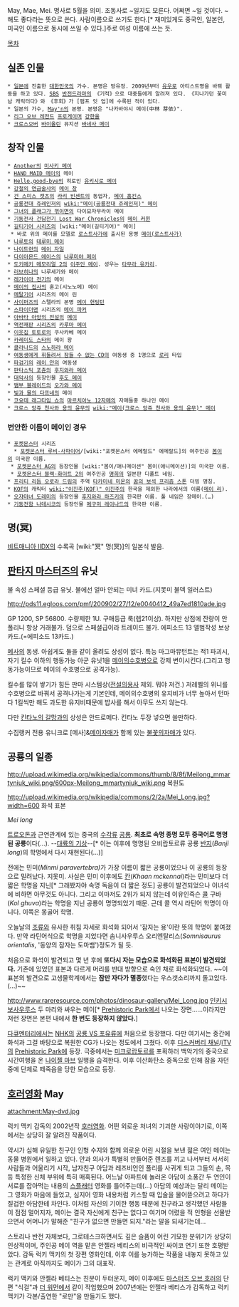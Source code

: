 May, Mae, Mei. 명사로 5월을 의미. 조동사로 ~일지도 모른다. 어쩌면 ~일 것이다. ~해도 좋다라는 뜻으로 쓴다. 사람이름으로 쓰기도 한다.[* 재미있게도 중국인, 일본인, 미국인 이름으로 동시에 쓰일 수 있다.]주로 여성 이름에 쓰는 듯.

[[목차]]

== 실존 인물 ==
 * [[일본]]에 진출한 [[대한민국]]의 가수. 본명은 방유정. 2009년부터 [[유우]]로 아티스트명을 바꿔 활동을 하고 있다. [[SBS]] [[반전드라마]]의 《기적》으로 대중들에게 알려져 있다. 《지나가던 꽃미남 캐릭터다》와 《후회》가 [펌프 잇 업]에 수록된 적이 있다.
 * 일본의 가수, [[May'n]]의 본명. 본명은 "나카바야시 메이(中林 芽依)".
 * [[리그 오브 레전드]] [[프로게이머]] [[강한울]]
 * [[크로스오버]] [[바이올린]] 뮤지션 [[바네사 메이]]


== 창작 인물 ==
 * [[Another]]의 [[미사키 메이]]
 * [[HAND MAID 메이]]의 메이
 * [[Hello,good-bye]]의 히로인 [[유키시로 메이]]
 * [[강철의 연금술사]]의 [[메이 창]]
 * [[건 스미스 캣츠]]의 [[라리 빈센트]]의 동업자, [[메이 홉킨스]]
 * [[공룡전대 쥬레인저]]의 [[wiki:"메이(공룡전대 쥬레인저)" 메이]]
 * [[그녀의 플래그가 꺾이면]]의 다이묘자무라이 메이
 * [[기동전사 건담전기 Lost War Chronicles]]의 [[메이 커윈]]
 * [[길티기어 시리즈]]의 [wiki:"메이(길티기어)" 메이]
  * 바로 위의 메이를 모델로 [[로스트사가]]에 출시된 용병 [[메이(로스트사가)]]
 * [[나루토]]의 [[테루미 메이]]
 * [[나이트런]]의 [[메이 자일]]
 * [[다이아몬드 에이스]]의 [[나루미야 메이]]
 * [[도키메키 메모리얼 2]]의 [[이주인 메이]]. 성우는 [[타무라 유카리]].
 * [[러브히나]]의 나루세가와 메이
 * [[레가이아 전기]]의 메이
 * [[메이의 집사]]의 혼고(시노노메) 메이
 * [[메탈기어]] 시리즈의 메이 린
 * [[사이퍼즈]]의 스텔라의 본명 [[메이 헌팅턴]]
 * [[스파이더맨]] 시리즈의 [[메이 파커]]
 * [[아바타 아앙의 전설]]의 [[메이]]
 * [[역전재판 시리즈]]의 [[카루마 메이]]
 * [[이웃집 토토로]]의 쿠사카베 메이
 * [[카레이도 스타]]의 메이 왕
 * [[클라나드]]의 [[스노하라 메이]]
 * [[여동생에게 휘둘려서 잠들 수 없는 CD]]의 여동생 중 1명으로 [[로리]] 타입
 * [[파검기]]의 [[레이 얀]]의 여동생
 * [[판타스틱 포츈]]의 [[후지와라 메이]]
 * [[대악사]]의 등장인물 [[후도 메이]]
 * [[뱀부 블레이드]]의 [[오가와 메이]]
 * [[빛과 물의 다프네]]의 메이
 * [[코요테 래그타임 쇼]]의 [[마르치아노 12자매]]의 자매들중 하나인 메이
 * [[크로스 앙쥬 천사와 용의 윤무]]의 [[wiki:"메이(크로스 앙쥬 천사와 용의 윤무)" 메이]]

=== 번안한 이름이 메이인 경우 ===
 * [[포켓몬스터]] 시리즈
   * [[포켓몬스터 루비·사파이어]]/[wiki:"포켓몬스터 에메랄드" 에메랄드]의 여주인공 [[봄이]]의 미국판 이름.
  * [[포켓몬스터 AG]]의 등장인물 [wiki:"봄이/애니메이션" 봄이(애니메이션)]의 미국판 이름.
  * [[포켓몬스터 블랙·화이트 2]]의 여주인공 [[명희]]의 일본판 디폴트 네임.
 * [[프리티 리듬 오로라 드림]]의 주역 [[타카미네 미온]]의 [[꿈의 보석 프리즘 스톤]] 더빙 명칭.
 * [[KOF]]의 캐릭터 [[wiki:"이진주(KOF)" 이진주]]의 한국을 제외한 나라에서의 이름([[메이 리]]).
 * [[오쟈마녀 도레미]]의 등장인물 [[후지와라 하즈키]]의 한국판 이름. 풀 네임은 장메이.(…)
 * [[기동전함 나데시코]]의 등장인물 [[메구미 레이나드]]의 한국판 이름.


== 명(冥) ==
[[비트매니아 IIDX]]의 수록곡 [wiki:"冥" 명(冥)]의 일본식 발음.


== [[판타지 마스터즈]]의 유닛 ==
불 속성 스페셜 등급 유닛. 불에선 얼마 안되는 미녀 카드.(지못미 불덱 일러스트)

http://pds11.egloos.com/pmf/200902/27/12/e0040412_49a7ed1810ade.jpg

GP 1200, SP 56800. 수량제한 1U. 구매등급 룩(렙21이상). 
하지만 상점에 잔량이 안 풀리니 항상 거래불가. 덤으로 스페셜급이라 트레이드 불가.
에피소드 13 앨범작성 보상카드.(=에피소드 13카드.)

[[메사]]의 동생. 아쉽게도 둘을 같이 올려도 상성이 없다.
특능 마그마뮤턴트는 적1 파괴시, 자기 킬수 이하의 행동가능 아군 유닛1을 [[메이의수호병]]으로 강제 변이시킨다.(그리고 행동가능이므로 메이의 수호병으로 공격가능).

킬수를 많이 쌓기가 힘든 판마 시스템상([[전설의용사]] 제외. 뭐야 저건.) 저레벨의 위니를 수호병으로 바꿔서 공격나가는게 기본인데, 메이의수호병의 유지비가 너무 높아서 턴마다 1킬씩만 해도 과도한 유지비때문에 밥사를 해서 아무도 쓰지 않는다.

다만 [[킨타노의 갈망]]과의 상성은 안드로메다. 킨타노 두장 넣으면 쓸만하다.

수집랭커 전용 유니크로 [메사]&[[메이]]자매가 함께 있는 [[불꽃의자매]]가 있다.


== 공룡의 일종 == 
http://upload.wikimedia.org/wikipedia/commons/thumb/8/8f/Meilong_mmartyniuk_wiki.png/600px-Meilong_mmartyniuk_wiki.png
복원도

http://upload.wikimedia.org/wikipedia/commons/2/2a/Mei_Long.jpg?width=600
화석 표본

''Mei long'' 

[[트로오돈]]과 근연관계에 있는 중국의 [[수각류]] [[공룡]]. '''최초로 속명 종명 모두 중국어로 명명된 공룡'''이다(...). --[[대륙의 기상]]--[* 이는 이후에 명명된 오비랍토르류 공룡 [[반지]](''Banji long'')의 학명에서 다시 재현된다(...)]

전에는 민미(''Minmi paravertebra)''가 가장 이름이 짧은 공룡이었으나 이 공룡의 등장으로 밀려났다. 지못미. 사실은 민미 이후에도 [[칸]](''Khaan mckennai'')라는 민미보다 더 짧은 학명을 지닌[* 그래봤자야 속명 독음이 더 짧은 정도] 공룡이 발견되었으나 이녀석에 비하면 아무것도 아니다. 그리고 이마저도 2위가 되지 않는데 이유인즉슨 [[콜]] 구바(''Kol ghuva'')라는 학명을 지닌 공룡이 명명되었기 때문. 근데 콜 역시 라틴어 학명이 아니다. 이쪽은 몽골어 학명.

오늘날의 [[조류]]와 유사한 취침 자세로 화석화 되어서 '잠자는 용'이란 뜻의 학명이 붙여졌다. 만약 라틴어식으로 학명을 지었다면 솜니사우루스 오리엔탈리스(''Somnisaurus orientalis'', '동양의 잠자는 도마뱀')정도가 될 듯.

처음으로 화석이 발견되고 몇 년 후에 '''또다시 자는 모습으로 화석화된 표본이 발견되었다.''' 기존에 있었던 표본과 다르게 머리를 반대 방향으로 숙인 채로 화석화되었다. ~~이 표본의 발견으로 고생물학계에서는 '''잠만 자다가 멸종'''했다는 우스갯소리까지 돌고있다.(...)~~

http://www.rareresource.com/photos/dinosaur-gallery/Mei_Long.jpg
[[인키시보사우루스]] 두 마리와 싸우는 메이[* [[Prehistoric Park]]에서 나오는 장면......이라지만 저런 장면은 본편 내에서 '''한 번도 등장하지 않았다.''']

[[다큐멘터리]]에서는 [[NHK]]의 [[공룡 VS 포유류]]에 처음으로 등장했다. 다만 여기서는 중간에 화석과 그걸 바탕으로 복원한 CG가 나오는 정도에서 그쳤다. 이후 [[디스커버리 채널]]/[[iTV]]의 [[Prehistoric Park]]에 등장. 극중에서는 [[미크로랍토르]]를 포획하러 백악기의 중국으로 시간여행을 온 [[나이젤 마브]] 일행을 습격한다. 이후 이산화탄소 중독으로 인해 잠을 자던 중에 단체로 떼죽음을 당한 모습으로 등장.


== [[호러영화]] May ==
attachment:May-dvd.jpg

럭키 맥키 감독의 2002년작 [[호러영화]]. 어떤 외로운 처녀의 기괴한 사랑이야기로, 이쪽에서는 상당히 잘 알려진 작품이다.

약시가 심해 유일한 친구인 인형 수지와 함께 외로운 어린 시절을 보낸 젊은 여인 메이는 동물 병원에서 일하고 있다. 안과 의사가 특별히 만들어준 렌즈를 끼고 나서부터 서서히 사람들과 어울리기 시작, 남자친구 아담과 레즈비언인 폴리를 사귀게 되고 그들의 손, 목 등 특정한 신체 부위에 특히 매혹된다. 어느날 아파트에 놀러온 아담이 소풍간 두 연인이 서로를 잡아먹는 내용의 [[스플래터]] 영화를 틀어주는데(...) 아담의 예상과는 달리 메이는 그 영화가 마음에 들었고, 심지어 영화 내용처럼 키스할 때 입술을 물어뜯으려고 하다가 질겁한 아담한테 차인다. 이처럼 자신의 기이한 행동 때문에 친구라고 생각했던 사람들이 점점 멀어지자, 메이는 결국 자신에게 친구는 없다고 여기며 어렸을 적 인형을 선물받으면서 어머니가 말해준 "친구가 없으면 만들면 되지."라는 말을 되새기는데...

스토리나 반전 자체보다, 그로테스크하면서도 깊은 슬픔이 어린 기묘한 분위기가 상당히 인상적이며, 주인공 메이 역을 맡은 안젤라 베티스의 비극적인 싸이코 연기 또한 호평받았다. 감독 럭키 맥키의 첫 장편 영화인데, 이후 이를 능가하는 작품을 내놓지 못하고 있는 관계로 아직까지도 메이가 그의 대표작. 

럭키 맥키와 안젤라 베티스는 친분이 두터운지, 메이 이후에도 [[마스터즈 오브 호러]]의 단편 "식걸"과 [[더 워먼]]에서 같이 작업했으며 2007년에는 안젤라 베티스가 감독하고 럭키 맥키가 각본/출연한 "로만"을 만들기도 했다.
